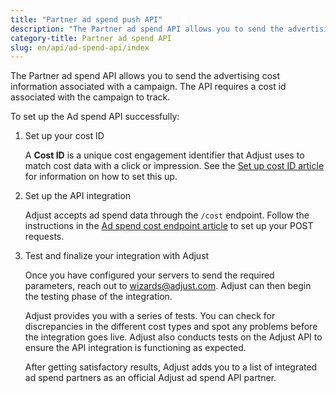 ```yaml
---
title: "Partner ad spend push API"
description: "The Partner ad spend API allows you to send the advertising cost information associated with a campaign."
category-title: Partner ad spend API
slug: en/api/ad-spend-api/index
---
```


The Partner ad spend API allows you to send the advertising cost information associated with a campaign. The API requires a cost id associated with the campaign to track.

To set up the Ad spend API successfully:

1. Set up your cost ID

   A **Cost ID** is a unique cost engagement identifier that Adjust uses to match cost data with a click or impression. See the [Set up cost ID article](/en/api/ad-spend-api/cost-id) for information on how to set this up.

2. Set up the API integration

   Adjust accepts ad spend data through the `/cost` endpoint. Follow the instructions in the [Ad spend cost endpoint article](/en/api/ad-spend-api/cost-endpoint) to set up your POST requests.

3. Test and finalize your integration with Adjust

   Once you have configured your servers to send the required parameters, reach out to wizards@adjust.com. Adjust can then begin the testing phase of the integration.

   Adjust provides you with a series of tests. You can check for discrepancies in the different cost types and spot any problems before the integration goes live. Adjust also conducts tests on the Adjust API to ensure the API integration is functioning as expected.

   After getting satisfactory results, Adjust adds you to a list of integrated ad spend partners as an official Adjust ad spend API partner.
